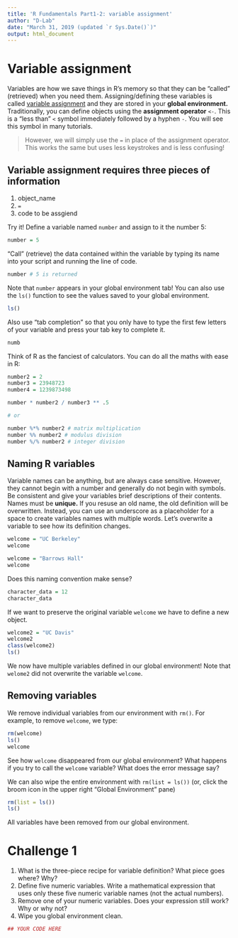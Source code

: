 ```yaml
---
title: 'R Fundamentals Part1-2: variable assignment'
author: "D-Lab"
date: "March 31, 2019 (updated `r Sys.Date()`)"
output: html_document
---
```


# Variable assignment

Variables are how we save things in R's memory so that they can be "called" (retrieved) when you need them. Assigning/defining these variables is called [variable assignment](https://en.wikipedia.org/wiki/Assignment_(computer_science)) and they are stored in your **global environment.** Traditionally, you can define objects using the **assignment operator** `<-`. This is a "less than" `<` symbol immediately followed by a hyphen `-`. You will see this symbol in many tutorials. 

> However, we will simply use the `=` in place of the assignment operator. This works the same but uses less keystrokes and is less confusing!  

## Variable assignment requires three pieces of information  

1) object_name  
2) `=`  
3) code to be assgiend  

Try it! Define a variable named `number` and assign to it the number 5:

```r
number = 5
```

"Call" (retrieve) the data contained within the variable by typing its name into your script and running the line of code. 

```r
number # 5 is returned
```

Note that `number` appears in your global environment tab! You can also use the `ls()` function to see the values saved to your global environment.  

```r
ls()
```

Also use "tab completion" so that you only have to type the first few letters of your variable and press your tab key to complete it. 

```r
numb
```

Think of R as the fanciest of calculators. You can do all the maths with ease in R:

```r
number2 = 2
number3 = 23948723
number4 = 1239873498

number * number2 / number3 ** .5

# or 

number %*% number2 # matrix multiplication
number %% number2 # modulus division
number %/% number2 # integer division
```

## Naming R variables  

Variable names can be anything, but are always case sensitive. However, they cannot begin with a number and generally do not begin with symbols. Be consistent and give your variables brief descriptions of their contents. Names must be **unique.** If you resuse an old name, the old definition will be overwritten. Instead, you can use an underscore as a placeholder for a space to create variables names with multiple words. Let's overwrite a variable to see how its definition changes.  

```r
welcome = "UC Berkeley" 
welcome

welcome = "Barrows Hall"
welcome
```

Does this naming convention make sense?

```r
character_data = 12
character_data
```

If we want to preserve the original variable `welcome` we have to define a new object. 

```r
welcome2 = "UC Davis"
welcome2
class(welcome2)
ls()
```

We now have multiple variables defined in our global environment! Note that `welome2` did not overwrite the variable `welcome`. 

## Removing variables

We remove individual variables from our environment with `rm()`. For example, to remove `welcome`, we type:

```r
rm(welcome)
ls()
welcome
```

See how `welcome` disappeared from our global environment? What happens if you try to call the `welcome` variable? What does the error message say? 

We can also wipe the entire environment with `rm(list = ls())` (or, click the broom icon in the upper right "Global Environment" pane)

```r
rm(list = ls()) 
ls()
```

All variables have been removed from our global environment.

# **Challenge 1**

1. What is the three-piece recipe for variable definition? What piece goes where? Why?  
2. Define five numeric variables. Write a mathematical expression that uses only these five numeric variable names (not the actual numbers).  
3. Remove one of your numeric variables. Does your expression still work? Why or why not?  
4. Wipe you global environment clean.  

```r
## YOUR CODE HERE
```
